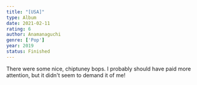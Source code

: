 ```yaml
---
title: "[USA]"
type: Album
date: 2021-02-11
rating: 6
author: Anamanaguchi
genre: ['Pop']
year: 2019
status: Finished
---
```


There were some nice, chiptuney bops. I probably should have paid more attention, but it didn't seem to demand it of me!
